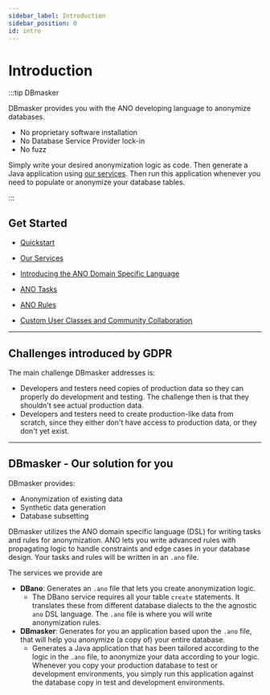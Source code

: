 ```yaml
---
sidebar_label: Introduction
sidebar_position: 0
id: intro
---
```


# Introduction

:::tip DBmasker

DBmasker provides you with the ANO developing language to anonymize databases.

- No proprietary software installation
- No Database Service Provider lock-in
- No fuzz

Simply write your desired anonymization logic as code. Then generate a Java application using [our services](../services/overview). Then run this application whenever you need to populate or anonymize your database tables.

:::

## Get Started

- [Quickstart](../quickstart)

- [Our Services](../services/overview)

- [Introducing the ANO Domain Specific Language](../sql-to-ano/overview)

- [ANO Tasks](../tasks/overview)

- [ANO Rules](../rules/overview)

- [Custom User Classes and Community Collaboration](../custom/overview)

---

## Challenges introduced by GDPR

The main challenge DBmasker addresses is:

- Developers and testers need copies of production data so they can properly do development and testing. The challenge then is that they shouldn't see actual production data.
- Developers and testers need to create production-like data from scratch, since they either don't have access to production data, or they don't yet exist.

---

## DBmasker - Our solution for you

DBmasker provides:

- Anonymization of existing data
- Synthetic data generation
- Database subsetting

DBmasker utilizes the ANO domain specific language (DSL) for writing tasks and rules for anonymization. ANO lets you write advanced rules with propagating logic to handle constraints and edge cases in your database design. Your tasks and rules will be written in an `.ano` file.

The services we provide are

- **DBano**: Generates an `.ano` file that lets you create anonymization logic.
  - The DBano service requires all your table `create` statements. It translates these from different database dialects to the the agnostic `ano` DSL language. The `.ano` file is where you will write anonymization rules.
- **DBmasker**: Generates for you an application based upon the `.ano` file, that will help you anonymize (a copy of) your entire database.
  - Generates a Java application that has been tailored according to the logic in the `.ano` file, to anonymize your data according to your logic. Whenever you copy your production database to test or development environments, you simply run this application against the database copy in test and development environments.
